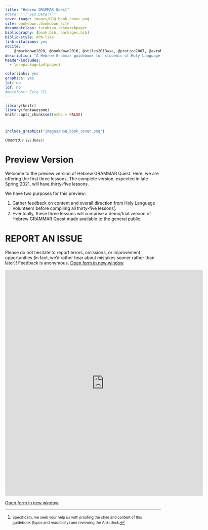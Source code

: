 ---
title: "Hebrew GRAMMAR Quest"
#date: "`r Sys.Date()`"
cover-image: images/HGQ_book_cover.png
site: bookdown::bookdown_site
documentclass: turabian-researchpaper
bibliography: [book.bib, packages.bib]
biblio-style: APA-like
link-citations: yes
nocite: |
    @rmarkdown2020, @bookdown2016, @stiles2013wsa, @pratico2007, @avraham2012, @beckman, @beckman2012, @beckmana
description: "A Hebrew Grammar guidebook for students of Holy Language Institute."
header-includes:
  - \usepackage{pdfpages}

colorlinks: yes
graphics: yes
lot: no
lof: no
#mainfont: Ezra SIL
---

```{r setup, include=FALSE}
library(knitr)
library(fontawesome)
knitr::opts_chunk$set(echo = FALSE)

```

#  {.unnumbered}

```{r, out.width = "800pt", fig.align='center'}
include_graphics("images/HGQ_book_cover.png")
```

<small>*Updated*: `r Sys.Date()`</small>

# Preview Version {#preface .unnumbered}

Welcome to the preview version of Hebrew GRAMMAR Quest. Here, we are offering the first three lessons. The complete version, expected in late Spring 2021, will have thirty-five lessons.

We have two purposes for this preview:

1.  Gather feedback on content and overall direction from Holy Language Volunteers before compiling all thirty-five lessons<small>[^index-1]</small>.
2.  Eventually, these three lessons will comprise a demo/trial version of Hebrew GRAMMAR Quest made available to the general public.

[^index-1]: <small>Specifically, we seek your help us with proofing the style and content of this guidebook (typos and readability) and reviewing the Anki deck.</small>

# REPORT AN ISSUE {-}

Please do not hesitate to report errors, omissions, or improvement opportunities (in fact, we'd rather hear about mistakes sooner rather than later)! Feedback is anonymous.
[Open form in new window](https://forms.gle/qhBToGubVgmjdFbx6){target="_blank"}

<iframe src="https://docs.google.com/forms/d/e/1FAIpQLSf3obLnGzJQ6d7Rtyy2YXDln3g-kJWCY-4IlRLE_mnFuWv2AQ/viewform?embedded=true" width="640" height="733" frameborder="0" marginheight="0" marginwidth="0"></iframe>


[Open form in new window](https://forms.gle/qhBToGubVgmjdFbx6){target="_blank"}
